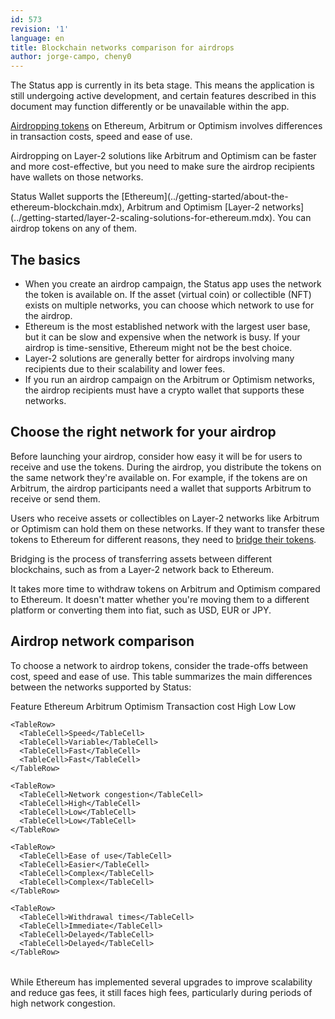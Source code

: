 ```yaml
---
id: 573
revision: '1'
language: en
title: Blockchain networks comparison for airdrops
author: jorge-campo, cheny0
---
```


<Admonition type="beta" status="Status app is currently in beta stage">
  The Status app is currently in its beta stage. This means the application is still undergoing active development, and certain features described in this document may function differently or be unavailable within the app.
</Admonition>

[Airdropping tokens](./how-to-airdrop-tokens-in-status.mdx) on Ethereum, Arbitrum or Optimism involves differences in transaction costs, speed and ease of use.

Airdropping on Layer-2 solutions like Arbitrum and Optimism can be faster and more cost-effective, but you need to make sure the airdrop recipients have wallets on those networks.

<Admonition type="info">
  Status Wallet supports the [Ethereum](../getting-started/about-the-ethereum-blockchain.mdx), Arbitrum and Optimism [Layer-2 networks](../getting-started/layer-2-scaling-solutions-for-ethereum.mdx). You can airdrop tokens on any of them.
</Admonition>

## The basics

- When you create an airdrop campaign, the Status app uses the network the token is available on. If the asset (virtual coin) or collectible (NFT) exists on multiple networks, you can choose which network to use for the airdrop.
- Ethereum is the most established network with the largest user base, but it can be slow and expensive when the network is busy. If your airdrop is time-sensitive, Ethereum might not be the best choice.
- Layer-2 solutions are generally better for airdrops involving many recipients due to their scalability and lower fees.
- If you run an airdrop campaign on the Arbitrum or Optimism networks, the airdrop recipients must have a crypto wallet that supports these networks.

## Choose the right network for your airdrop

Before launching your airdrop, consider how easy it will be for users to receive and use the tokens. During the airdrop, you distribute the tokens on the same network they're available on. For example, if the tokens are on Arbitrum, the airdrop participants need a wallet that supports Arbitrum to receive or send them.

Users who receive assets or collectibles on Layer-2 networks like Arbitrum or Optimism can hold them on these networks. If they want to transfer these tokens to Ethereum for different reasons, they need to [bridge their tokens](../wallet/bridge-crypto-in-status-wallet.mdx).

<Admonition type="info">
  Bridging is the process of transferring assets between different blockchains, such as from a Layer-2 network back to Ethereum.
</Admonition>

It takes more time to withdraw tokens on Arbitrum and Optimism compared to Ethereum. It doesn't matter whether you're moving them to a different platform or converting them into fiat, such as USD, EUR or JPY.

## Airdrop network comparison

To choose a network to airdrop tokens, consider the trade-offs between cost, speed and ease of use. This table summarizes the main differences between the networks supported by Status:

<Table>
  <TableHead>
    <TableHeader>Feature</TableHeader>
    <TableHeader>Ethereum</TableHeader>
    <TableHeader>Arbitrum</TableHeader>
    <TableHeader>Optimism</TableHeader>
  </TableHead>

  <TableContent>
    <TableRow>
      <TableCell>Transaction cost</TableCell>
      <TableCell>High</TableCell>
      <TableCell>Low</TableCell>
      <TableCell>Low</TableCell>
    </TableRow>

    <TableRow>
      <TableCell>Speed</TableCell>
      <TableCell>Variable</TableCell>
      <TableCell>Fast</TableCell>
      <TableCell>Fast</TableCell>
    </TableRow>

    <TableRow>
      <TableCell>Network congestion</TableCell>
      <TableCell>High</TableCell>
      <TableCell>Low</TableCell>
      <TableCell>Low</TableCell>
    </TableRow>

    <TableRow>
      <TableCell>Ease of use</TableCell>
      <TableCell>Easier</TableCell>
      <TableCell>Complex</TableCell>
      <TableCell>Complex</TableCell>
    </TableRow>

    <TableRow>
      <TableCell>Withdrawal times</TableCell>
      <TableCell>Immediate</TableCell>
      <TableCell>Delayed</TableCell>
      <TableCell>Delayed</TableCell>
    </TableRow>
  </TableContent>
</Table>

<Admonition type="tip">
  While Ethereum has implemented several upgrades to improve scalability and reduce gas fees, it still faces high fees, particularly during periods of high network congestion.
</Admonition>
